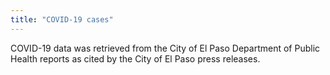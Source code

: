 ```yaml
---
title: "COVID-19 cases"
---
```


COVID-19 data was retrieved from the City of El Paso Department of Public Health reports as cited by the City of El Paso press releases. 